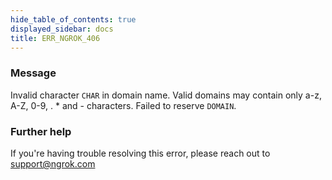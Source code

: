 ```yaml
---
hide_table_of_contents: true
displayed_sidebar: docs
title: ERR_NGROK_406
---
```




### Message

Invalid character `CHAR` in domain name. Valid domains may contain only a-z, A-Z, 0-9, . \* and - characters. Failed to reserve `DOMAIN`.

<ErrorDetails error="err_ngrok_406" />

### Further help

If you're having trouble resolving this error, please reach out to [support@ngrok.com](mailto:support@ngrok.com?subject=Help%20with%20ERR_NGROK_406)
